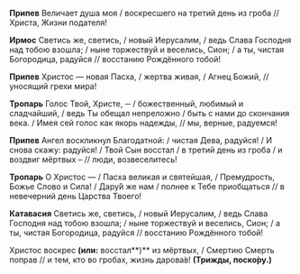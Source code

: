 **Припев** Величает душа моя / воскресшего на третий день из гроба // Христа, Жизни подателя!

**Ирмос** Светись же, светись, / новый Иерусалим, / ведь Слава Господня над тобою взошла; / ныне торжествуй и веселись, Сион; / а ты, чистая Богородица, радуйся // восстанию Рождённого тобой!

**Припев** Христос — новая Пасха, / жертва живая, / Агнец Божий, // уносящий грехи мира!

**Тропарь** Голос Твой, Христе, ─ / божественный, любимый и сладчайший, / ведь Ты обещал непреложно / быть с нами до скончания века. / Имея сей голос как якорь надежды, // мы, верные, радуемся!

**Припев** Ангел воскликнул Благодатной: / чистая Дева, радуйся! / И снова скажу: радуйся! / Твой Сын восстал / в третий день из гроба / и воздвиг мёртвых – // люди, возвеселитесь!

**Тропарь** О Христос — / Пасха великая и святейшая, / Премудрость, Божье Слово и Сила! / Дару́й же нам / полнее к Тебе приобщаться // в невечерний день Царства Твоего!

**Катавасия** Светись же, светись, / новый Иерусалим, / ведь Слава Господня над тобою взошла; / ныне торжествуй и веселись, Сион; / а ты, чистая Богородица, радуйся // восстанию Рождённого тобой!

Христос воскрес **(или:** восстал**)** из мёртвых, / Смертию Смерть поправ // и тем, кто во гробах, жизнь дарова́в! **(Трижды, поско́ру.)**
